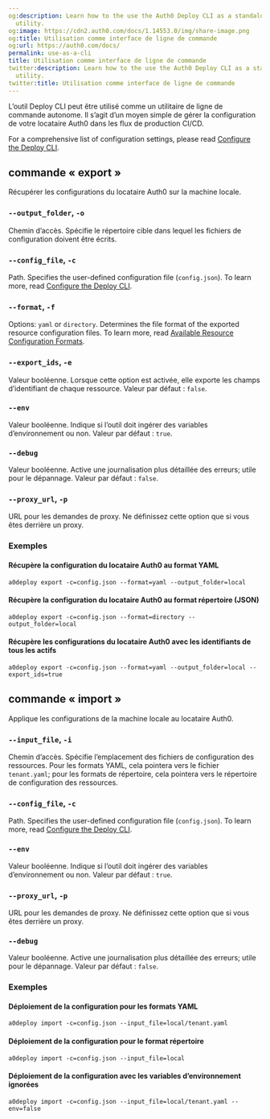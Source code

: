 ```yaml
---
og:description: Learn how to the use the Auth0 Deploy CLI as a standalone command-line
  utility.
og:image: https://cdn2.auth0.com/docs/1.14553.0/img/share-image.png
og:title: Utilisation comme interface de ligne de commande
og:url: https://auth0.com/docs/
permalink: use-as-a-cli
title: Utilisation comme interface de ligne de commande
twitter:description: Learn how to the use the Auth0 Deploy CLI as a standalone command-line
  utility.
twitter:title: Utilisation comme interface de ligne de commande
---
```


L’outil Deploy CLI peut être utilisé comme un utilitaire de ligne de commande autonome. Il s’agit d’un moyen simple de gérer la configuration de votre locataire Auth0 dans les flux de production CI/CD.

For a comprehensive list of configuration settings, please read [Configure the Deploy CLI](/docs/deploy-monitor/deploy-cli-tool/configure-the-deploy-cli).

## commande « export »

Récupérer les configurations du locataire Auth0 sur la machine locale.

### `--output_folder`, `-o`

Chemin d’accès. Spécifie le répertoire cible dans lequel les fichiers de configuration doivent être écrits.

### `--config_file`, `-c`

Path. Specifies the user-defined configuration file (`config.json`). To learn more, read [Configure the Deploy CLI](/docs/deploy-monitor/deploy-cli-tool/configure-the-deploy-cli).

### `--format`, `-f`

Options: `yaml` or `directory`. Determines the file format of the exported resource configuration files. To learn more, read [Available Resource Configuration Formats](/docs/deploy-monitor/deploy-cli-tool/available-resource-configuration-formats).

### `--export_ids`, `-e`

Valeur booléenne. Lorsque cette option est activée, elle exporte les champs d’identifiant de chaque ressource. Valeur par défaut : `false`.

### `--env`

Valeur booléenne. Indique si l’outil doit ingérer des variables d’environnement ou non. Valeur par défaut : `true`.

### `--debug`

Valeur booléenne. Active une journalisation plus détaillée des erreurs; utile pour le dépannage. Valeur par défaut : `false`.

### `--proxy_url`, `-p`

URL pour les demandes de proxy. Ne définissez cette option que si vous êtes derrière un proxy.

### Exemples

#### Récupère la configuration du locataire Auth0 au format YAML

`a0deploy export -c=config.json --format=yaml --output_folder=local`

#### Récupère la configuration du locataire Auth0 au format répertoire (JSON)

`a0deploy export -c=config.json --format=directory --output_folder=local`

#### Récupère les configurations du locataire Auth0 avec les identifiants de tous les actifs

`a0deploy export -c=config.json --format=yaml --output_folder=local --export_ids=true`

## commande « import »

Applique les configurations de la machine locale au locataire Auth0.

### `--input_file`, `-i`

Chemin d’accès. Spécifie l’emplacement des fichiers de configuration des ressources. Pour les formats YAML, cela pointera vers le fichier `tenant.yaml`; pour les formats de répertoire, cela pointera vers le répertoire de configuration des ressources.

### `--config_file`, `-c`

Path. Specifies the user-defined configuration file (`config.json`). To learn more, read [Configure the Deploy CLI](/docs/deploy-monitor/deploy-cli-tool/configure-the-deploy-cli).

### `--env`

Valeur booléenne. Indique si l’outil doit ingérer des variables d’environnement ou non. Valeur par défaut : `true`.

### `--proxy_url`, `-p`

URL pour les demandes de proxy. Ne définissez cette option que si vous êtes derrière un proxy.

### `--debug`

Valeur booléenne. Active une journalisation plus détaillée des erreurs; utile pour le dépannage. Valeur par défaut : `false`.

### Exemples

#### Déploiement de la configuration pour les formats YAML

`a0deploy import -c=config.json --input_file=local/tenant.yaml`

#### Déploiement de la configuration pour le format répertoire

`a0deploy import -c=config.json --input_file=local`

#### Déploiement de la configuration avec les variables d’environnement ignorées

`a0deploy import -c=config.json --input_file=local/tenant.yaml --env=false`